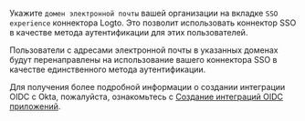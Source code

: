 Укажите `домен электронной почты` вашей организации на вкладке `SSO experience` коннектора Logto. Это позволит использовать коннектор SSO в качестве метода аутентификации для этих пользователей.

Пользователи с адресами электронной почты в указанных доменах будут перенаправлены на использование вашего коннектора SSO в качестве единственного метода аутентификации.

Для получения более подробной информации о создании интеграции OIDC с Okta, пожалуйста, ознакомьтесь с [Создание интеграций OIDC приложений](https://help.okta.com/oie/en-us/content/topics/apps/apps_app_integration_wizard_oidc.htm).
